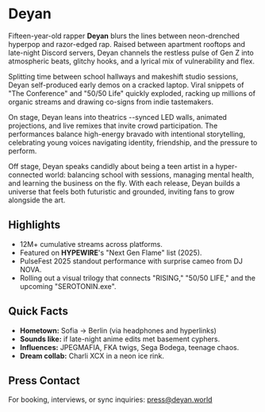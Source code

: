 # Deyan

Fifteen-year-old rapper **Deyan** blurs the lines between neon-drenched hyperpop and razor-edged rap. Raised between apartment rooftops and late-night Discord servers, Deyan channels the restless pulse of Gen Z into atmospheric beats, glitchy hooks, and a lyrical mix of vulnerability and flex.

Splitting time between school hallways and makeshift studio sessions, Deyan self-produced early demos on a cracked laptop. Viral snippets of "The Conference" and "50/50 Life" quickly exploded, racking up millions of organic streams and drawing co-signs from indie tastemakers.

On stage, Deyan leans into theatrics --synced LED walls, animated projections, and live remixes that invite crowd participation. The performances balance high-energy bravado with intentional storytelling, celebrating young voices navigating identity, friendship, and the pressure to perform.

Off stage, Deyan speaks candidly about being a teen artist in a hyper-connected world: balancing school with sessions, managing mental health, and learning the business on the fly. With each release, Deyan builds a universe that feels both futuristic and grounded, inviting fans to grow alongside the art.

## Highlights

- 12M+ cumulative streams across platforms.
- Featured on **HYPEWIRE**'s "Next Gen Flame" list (2025).
- PulseFest 2025 standout performance with surprise cameo from DJ NOVA.
- Rolling out a visual trilogy that connects "RISING," "50/50 LIFE," and the upcoming "SEROTONIN.exe".

## Quick Facts

- **Hometown:** Sofia -> Berlin (via headphones and hyperlinks)
- **Sounds like:** if late-night anime edits met basement cyphers.
- **Influences:** JPEGMAFIA, FKA twigs, Sega Bodega, teenage chaos.
- **Dream collab:** Charli XCX in a neon ice rink.

## Press Contact

For booking, interviews, or sync inquiries: [press@deyan.world](mailto:press@deyan.world)
